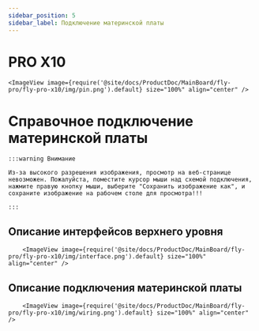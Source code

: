 ```yaml
---
sidebar_position: 5
sidebar_label: Подключение материнской платы
---
```






# PRO X10

    <ImageView image={require('@site/docs/ProductDoc/MainBoard/fly-pro/fly-pro-x10/img/pin.png').default} size="100%" align="center" />


# Справочное подключение материнской платы

    :::warning Внимание

    Из-за высокого разрешения изображения, просмотр на веб-странице невозможен. Пожалуйста, поместите курсор мыши над схемой подключения, нажмите правую кнопку мыши, выберите "Сохранить изображение как", и сохраните изображение на рабочем столе для просмотра!!!

    :::

## Описание интерфейсов верхнего уровня
        <ImageView image={require('@site/docs/ProductDoc/MainBoard/fly-pro/fly-pro-x10/img/interface.png').default} size="100%" align="center" />

## Описание подключения материнской платы
        <ImageView image={require('@site/docs/ProductDoc/MainBoard/fly-pro/fly-pro-x10/img/wiring.png').default} size="100%" align="center" />